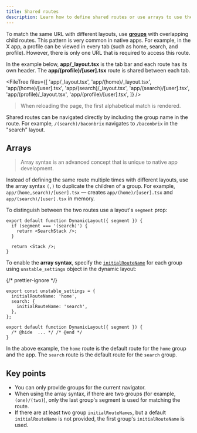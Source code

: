 ```yaml
---
title: Shared routes
description: Learn how to define shared routes or use arrays to use the same route multiple times with different layouts using Expo Router.
---
```



To match the same URL with different layouts, use [**groups**](/router/basics/notation/#parentheses) with overlapping child routes. This pattern is very common in native apps. For example, in the X app, a profile can be viewed in every tab (such as home, search, and profile). However, there is only one URL that is required to access this route.

In the example below, **app/\_layout.tsx** is the tab bar and each route has its own header. The **app/(profile)/[user].tsx** route is shared between each tab.

<FileTree
  files={[
    'app/_layout.tsx',
    'app/(home)/_layout.tsx',
    'app/(home)/[user].tsx',
    'app/(search)/_layout.tsx',
    'app/(search)/[user].tsx',
    'app/(profile)/_layout.tsx',
    'app/(profile)/[user].tsx',
  ]}
/>

> When reloading the page, the first alphabetical match is rendered.

Shared routes can be navigated directly by including the group name in the route. For example, `/(search)/baconbrix` navigates to `/baconbrix` in the "search" layout.

## Arrays

> Array syntax is an advanced concept that is unique to native app development.

Instead of defining the same route multiple times with different layouts, use the array syntax `(,)` to duplicate the children of a group. For example, `app/(home,search)/[user].tsx` &mdash; creates `app/(home)/[user].tsx` and `app/(search)/[user].tsx` in memory.

To distinguish between the two routes use a layout's `segment` prop:

```tsx app/(home,search)/_layout.tsx
export default function DynamicLayout({ segment }) {
  if (segment === '(search)') {
    return <SearchStack />;
  }

  return <Stack />;
}
```

To enable the **array syntax**, specify the [`initialRouteName`](/router/advanced/router-settings/#initialroutename) for each group using `unstable_settings` object in the dynamic layout:

{/* prettier-ignore */}
```tsx app/(home,search)/_layout.tsx
export const unstable_settings = {
  initialRouteName: 'home',
  search: {
    initialRouteName: 'search',
  },
};

export default function DynamicLayout({ segment }) {
  /* @hide  ... */ /* @end */
}
```

In the above example, the `home` route is the default route for the `home` group and the app. The `search` route is the default route for the `search` group.

## Key points

- You can only provide groups for the current navigator.
- When using the array syntax, if there are two groups (for example, `(one)/(two)`), only the last group's segment is used for matching the route.
- If there are at least two group `initialRouteNames`, but a default `initialRouteName` is not provided, the first group's `initialRouteName` is used.
